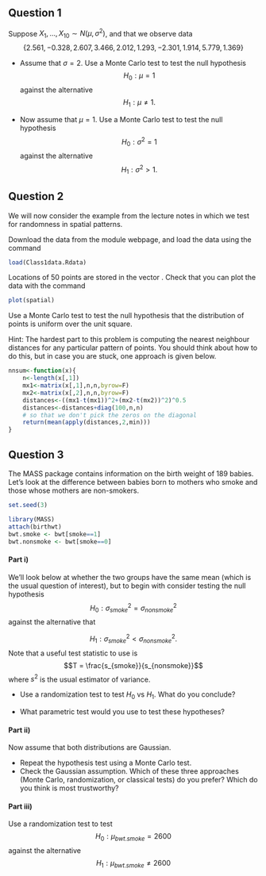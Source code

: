 ## Question 1

Suppose $X_1, \ldots, X_{10}\sim N(\mu, \sigma^2)$, and that we observe data
$$\{2.561, -0.328,  2.607,  3.466,  2.012,  1.293, -2.301,  1.914,  5.779,  1.369\}$$


- Assume that $\sigma=2$. Use a Monte Carlo test to  test the null hypothesis
 $$H_0: \mu = 1$$
 against the alternative 
 $$ H_1: \mu \neq 1.$$

- Now assume that $\mu = 1$. Use a Monte Carlo test to test the null hypothesis
 $$H_0: \sigma^2 = 1$$
 against the alternative 
 $$ H_1: \sigma^2 > 1.$$


## Question 2
We will now consider the example from the lecture notes in which we  test for randomness in spatial patterns.

Download the data from the module webpage, and load the data using the command


```r
load(Class1data.Rdata)
```

Locations of 50 points are stored in the vector \verb"spatial". Check that you can plot the data with the command

```r
plot(spatial)
```

Use a
Monte Carlo test to test the null
hypothesis that the distribution of points is uniform over the unit square.


Hint: The hardest part to this problem is computing the nearest
neighbour distances for any particular pattern of points. You should think about how to do this, but in case you are stuck, one approach is given below.

```r
nnsum<-function(x){
    n<-length(x[,1])
    mx1<-matrix(x[,1],n,n,byrow=F)
    mx2<-matrix(x[,2],n,n,byrow=F)
    distances<-((mx1-t(mx1))^2+(mx2-t(mx2))^2)^0.5
    distances<-distances+diag(100,n,n) 
    # so that we don't pick the zeros on the diagonal
    return(mean(apply(distances,2,min)))
}
```

## Question 3

The MASS package contains information on the birth weight of 189 babies. Let's look at the difference between babies born to mothers who smoke and those whose mothers are non-smokers.


```r
set.seed(3)
```


```r
library(MASS)
attach(birthwt)
bwt.smoke <- bwt[smoke==1]
bwt.nonsmoke <- bwt[smoke==0]
```
#### Part i)

We'll look below at whether the two groups have the same mean (which is the usual question of interest), but to begin with consider
testing the null hypothesis $$H_0: \sigma^2_{smoke} = \sigma^2_{nonsmoke}$$
against the alternative that

$$H_1: \sigma^2_{smoke} < \sigma^2_{nonsmoke}.$$
 Note that a useful test statistic to use is 
$$T = \frac{s_{smoke}}{s_{nonsmoke}}$$
where $s^2$ is the usual estimator of variance. 

- Use a randomization test to test $H_0$ vs $H_1$. What do you conclude?

 - What parametric test would you use to test these hypotheses?

#### Part ii)

Now assume that both distributions are Gaussian. 

- Repeat the hypothesis test using a Monte Carlo test.
- Check the Gaussian assumption. Which of these three approaches (Monte Carlo, randomization, or classical tests) do you prefer? Which do you think is most trustworthy?

<!--
## Question 3

Perform a bootstrap hypothesis test to test whether the two populations have the same mean.
-->






#### Part iii)
Use a randomization test to test  
$$H_0: \mu_{bwt.smoke} = 2600$$
against the alternative
$$H_1: \mu_{bwt.smoke} \not = 2600$$


